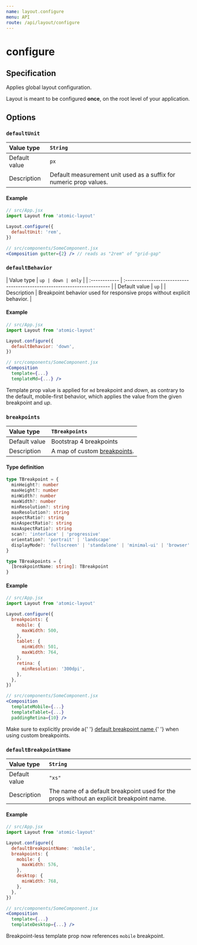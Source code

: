 ```yaml
---
name: layout.configure
menu: API
route: /api/layout/configure
---
```



# configure

## Specification

Applies global layout configuration.

<Hint variant="success">
  Layout is meant to be configured <strong>once</strong>, on the root level of
  your application.
</Hint>

## Options

### `defaultUnit`

| Value type    | `String`                                                           |
| :------------ | :----------------------------------------------------------------- |
| Default value | `px`                                                               |
| Description   | Default measurement unit used as a suffix for numeric prop values. |

#### Example

```jsx
// src/App.jsx
import Layout from 'atomic-layout'

Layout.configure({
  defaultUnit: 'rem',
})
```

```jsx
// src/components/SomeComponent.jsx
<Composition gutter={2} /> // reads as "2rem" of "grid-gap"
```

### `defaultBehavior`

| Value type    | `up | down | only`                                                       |
| :------------ | :----------------------------------------------------------------------- |
| Default value | `up`                                                                     |
| Description   | Breakpoint behavior used for responsive props without explicit behavior. |

#### Example

```jsx
// src/App.jsx
import Layout from 'atomic-layout'

Layout.configure({
  defaultBehavior: 'down',
})
```

```jsx
// src/components/SomeComponent.jsx
<Composition
  template={...}
  templateMd={...} />
```

Template prop value is applied for `md` breakpoint and _down_, as contrary to the default, mobile-first behavior, which applies the value from the given breakpoint and _up_.

### `breakpoints`

| Value type    | `TBreakpoints`                                                    |
| :------------ | :---------------------------------------------------------------- |
| Default value | Bootstrap 4 breakpoints                                           |
| Description   | A map of custom [breakpoints](../../fundamentals/breakpoints.md). |

#### Type definition

```typescript
type TBreakpoint = {
  minHeight?: number
  maxHeight?: number
  minWidth?: number
  maxWidth?: number
  minResolution?: string
  maxResolution?: string
  aspectRatio?: string
  minAspectRatio?: string
  maxAspectRatio?: string
  scan?: 'interlace' | 'progressive'
  orientation?: 'portrait' | 'landscape'
  displayMode?: 'fullscreen' | 'standalone' | 'minimal-ui' | 'browser'
}

type TBreakpoints = {
  [breakpointName: string]: TBreakpoint
}
```

#### Example

```jsx
// src/App.jsx
import Layout from 'atomic-layout'

Layout.configure({
  breakpoints: {
    mobile: {
      maxWidth: 500,
    },
    tablet: {
      minWidth: 501,
      maxWidth: 764,
    },
    retina: {
      minResolution: '300dpi',
    },
  },
})
```

```jsx
// src/components/SomeComponent.jsx
<Composition
  templateMobile={...}
  templateTablet={...}
  paddingRetina={10} />
```

<Hint variant="warning">
  Make sure to explicitly provide a{' '}
  <a href="/api/layout/configure#defaultbreakpointname">
    default breakpoint name
  </a>{' '}
  when using custom breakpoints.
</Hint>

### `defaultBreakpointName`

| Value type    | `String`                                                                                 |
| :------------ | :--------------------------------------------------------------------------------------- |
| Default value | `"xs"`                                                                                   |
| Description   | The name of a default breakpoint used for the props without an explicit breakpoint name. |

#### Example

```jsx
// src/App.jsx
import Layout from 'atomic-layout'

Layout.configure({
  defaultBreakpointName: 'mobile',
  breakpoints: {
    mobile: {
      maxWidth: 576,
    },
    desktop: {
      minWidth: 768,
    },
  },
})
```

```jsx
// src/components/SomeComponent.jsx
<Composition
  template={...}
  templateDesktop={...} />
```

Breakpoint-less template prop now references `mobile` breakpoint.
